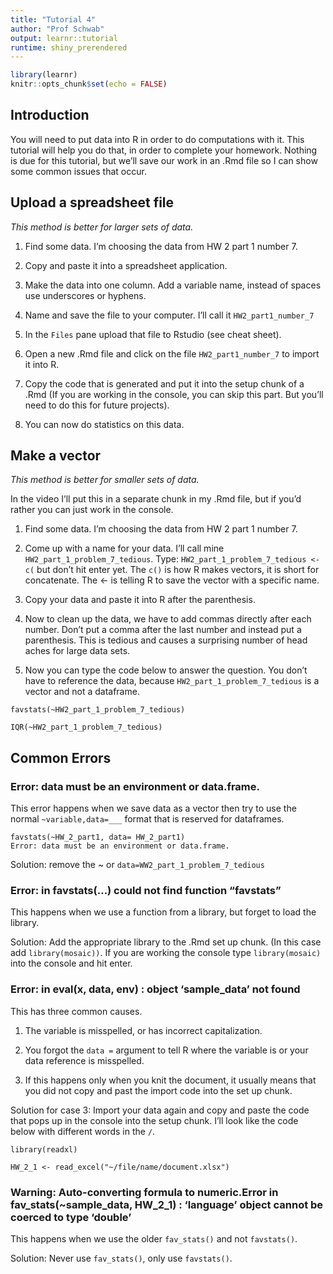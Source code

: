 ```yaml
---
title: "Tutorial 4"
author: "Prof Schwab"
output: learnr::tutorial
runtime: shiny_prerendered
---
```


```r
library(learnr)
knitr::opts_chunk$set(echo = FALSE)
```

## Introduction

You will need to put data into R in order to do computations with it. This tutorial will help you do that, in order to complete your homework. Nothing is due for this tutorial, but we'll save our work in an .Rmd file so I can show some common issues that occur.

## Upload a spreadsheet file

*This method is better for larger sets of data.*

1.  Find some data. I'm choosing the data from HW 2 part 1 number 7.

2.  Copy and paste it into a spreadsheet application.

3.  Make the data into one column. Add a variable name, instead of spaces use underscores or hyphens.

4.  Name and save the file to your computer. I'll call it `HW2_part1_number_7`

5.  In the `Files` pane upload that file to Rstudio (see cheat sheet).

6.  Open a new .Rmd file and click on the file `HW2_part1_number_7` to import it into R.

7.  Copy the code that is generated and put it into the setup chunk of a .Rmd (If you are working in the console, you can skip this part. But you'll need to do this for future projects).

8.  You can now do statistics on this data.

## Make a vector

*This method is better for smaller sets of data.*

In the video I'll put this in a separate chunk in my .Rmd file, but if you'd rather you can just work in the console.

1.  Find some data. I'm choosing the data from HW 2 part 1 number 7.

2.  Come up with a name for your data. I'll call mine `HW2_part_1_problem_7_tedious`. Type: `HW2_part_1_problem_7_tedious <- c(` but don't hit enter yet. The `c()` is how R makes vectors, it is short for concatenate. The \<- is telling R to save the vector with a specific name.

3.  Copy your data and paste it into R after the parenthesis.

4.  Now to clean up the data, we have to add commas directly after each number. Don't put a comma after the last number and instead put a parenthesis. This is tedious and causes a surprising number of head aches for large data sets.

5.  Now you can type the code below to answer the question. You don't have to reference the data, because `HW2_part_1_problem_7_tedious` is a vector and not a dataframe.

`favstats(~HW2_part_1_problem_7_tedious)`

`IQR(~HW2_part_1_problem_7_tedious)`

## Common Errors

### Error: data must be an environment or data.frame.

This error happens when we save data as a vector then try to use the normal `~variable,data=___` format that is reserved for dataframes.

    favstats(~HW_2_part1, data= HW_2_part1)
    Error: data must be an environment or data.frame.

Solution: remove the \~ or `data=WW2_part_1_problem_7_tedious`

### Error: in favstats(...) could not find function "favstats"

This happens when we use a function from a library, but forget to load the library.

Solution: Add the appropriate library to the .Rmd set up chunk. (In this case add `library(mosaic))`. If you are working the console type `library(mosaic)` into the console and hit enter.

### Error: in eval(x, data, env) : object 'sample_data' not found

This has three common causes.

1.  The variable is misspelled, or has incorrect capitalization.

2.  You forgot the `data =` argument to tell R where the variable is or your data reference is misspelled.

3.  If this happens only when you knit the document, it usually means that you did not copy and past the import code into the set up chunk.

Solution for case 3: Import your data again and copy and paste the code that pops up in the console into the setup chunk. I'll look like the code below with different words in the `/`.

`library(readxl)`

`HW_2_1 <- read_excel("~/file/name/document.xlsx")`

### Warning: Auto-converting formula to numeric.Error in fav_stats(~sample_data, HW_2_1) : 'language' object cannot be coerced to type 'double'

This happens when we use the older `fav_stats()` and not `favstats()`. 

Solution: Never use `fav_stats()`, only use `favstats()`.
